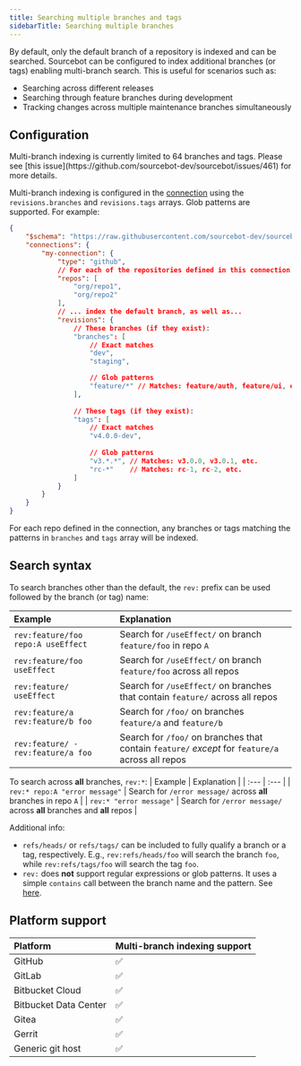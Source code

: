 ```yaml
---
title: Searching multiple branches and tags
sidebarTitle: Searching multiple branches
---
```


By default, only the default branch of a repository is indexed and can be searched. Sourcebot can be configured to index additional branches (or tags) enabling multi-branch search. This is useful for scenarios such as:

- Searching across different releases
- Searching through feature branches during development
- Tracking changes across multiple maintenance branches simultaneously

## Configuration

<Warning>
Multi-branch indexing is currently limited to 64 branches and tags. Please see [this issue](https://github.com/sourcebot-dev/sourcebot/issues/461) for more details.
</Warning>

Multi-branch indexing is configured in the [connection](/docs/connections/overview) using the `revisions.branches` and `revisions.tags` arrays. Glob patterns are supported. For example:

```json
{
    "$schema": "https://raw.githubusercontent.com/sourcebot-dev/sourcebot/main/schemas/v3/index.json",
    "connections": {
        "my-connection": {
            "type": "github",
            // For each of the repositories defined in this connection...
            "repos": [
                "org/repo1",
                "org/repo2"
            ],
            // ... index the default branch, as well as...
            "revisions": {
                // These branches (if they exist):
                "branches": [
                    // Exact matches
                    "dev",
                    "staging",

                    // Glob patterns
                    "feature/*" // Matches: feature/auth, feature/ui, etc.
                ],
                
                // These tags (if they exist):
                "tags": [
                    // Exact matches
                    "v4.0.0-dev",
                    
                    // Glob patterns
                    "v3.*.*", // Matches: v3.0.0, v3.0.1, etc.
                    "rc-*"    // Matches: rc-1, rc-2, etc.
                ]
            }
        }
    }
}
```

For each repo defined in the connection, any branches or tags matching the patterns in `branches` and `tags` array will be indexed.

## Search syntax

To search branches other than the default, the `rev:` prefix can be used followed by the branch (or tag) name:

| Example | Explanation |
| :--- | :--- |
| `rev:feature/foo repo:A useEffect` | Search for `/useEffect/` on branch `feature/foo` in repo `A` |
| `rev:feature/foo useEffect ` | Search for `/useEffect/` on branch `feature/foo` across all repos |
| `rev:feature/ useEffect` | Search for `/useEffect/` on branches that contain `feature/` across all repos |
| `rev:feature/a rev:feature/b foo` | Search for `/foo/` on branches `feature/a` and `feature/b` |
| `rev:feature/ -rev:feature/a foo` | Search for `/foo/` on branches that contain `feature/` _except_ for `feature/a` across all repos |

To search across **all** branches, `rev:*`:
| Example | Explanation |
| :--- | :--- |
| `rev:* repo:A "error message"` | Search for `/error message/` across **all** branches in repo `A` |
| `rev:* "error message"` | Search for `/error message/` across **all** branches and **all** repos |

Additional info:
- `refs/heads/` or `refs/tags/` can be included to fully qualify a branch or a tag, respectively. E.g., `rev:refs/heads/foo` will search the branch `foo`, while `rev:refs/tags/foo` will search the tag `foo`.
- `rev:` does **not** support regular expressions or glob patterns. It uses a simple `contains` call between the branch name and the pattern. See [here](https://github.com/sourcebot-dev/zoekt/blob/7d1896215eea6f97af66c9549c9ec70436356b51/matchtree.go#L1067).


## Platform support

| Platform | Multi-branch indexing support |
|:----------|------------------------------|
| GitHub | ✅ |
| GitLab | ✅ |
| Bitbucket Cloud | ✅ |
| Bitbucket Data Center | ✅ |
| Gitea | ✅ |
| Gerrit | ✅ |
| Generic git host | ✅ |

